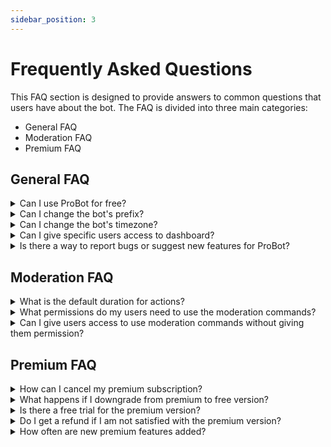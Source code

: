 ```yaml
---
sidebar_position: 3
---
```


# Frequently Asked Questions

This FAQ section is designed to provide answers to common questions that users have about the bot. The FAQ is divided into three main categories: 

- General FAQ 
- Moderation FAQ
- Premium FAQ

## General FAQ

<details>
  <summary>Can I use ProBot for free?</summary>
  <p>
    Yes, ProBot can be used for free. However, some features may require a premium subscription to access. You can check the pricing and subscription options on the <a href="https://probot.io/premium">Premium Page</a>.
  </p>
</details>

<details>
  <summary>Can I change the bot's prefix?</summary>
  <p>
    Unfortunately, the bot no longer uses prefixes. Instead, we have implemented the use of discord slash commands. However, users can set aliases for their favorite commands and use them as an alternative.
  </p>
</details>

<details>
  <summary>Can I change the bot's timezone?</summary>
  <p>
    At this time, it is not possible to change the bot's timezone. The default timezone is set to UTC+3.
  </p>
</details>

<details>
  <summary>Can I give specific users access to dashboard?</summary>
  <p>
    Only users with the Administrator permission can have access to the dashboard. To grant access to specific users, create a role and assign it to them.
  </p>
</details>

<details>
  <summary>Is there a way to report bugs or suggest new features for ProBot?</summary>
  <p>
    Yes, you can report bugs or suggest new features by joining the official <a href="https://discord.gg/probot">ProBot Support</a> server, where you can share your feedback with the developers and other members of the community.
  </p>
</details>

## Moderation FAQ

<details>
  <summary>What is the default duration for actions?</summary>
  <p>
    If no time is specified, the default duration for actions is three months.
  </p>
</details>

<details>
  <summary>What permissions do my users need to use the moderation commands?</summary>
  <p>
    The permissions required for each moderation command vary. To determine the necessary permission, users can try to use the command and receive an error message indicating the required permission.
  </p>
</details>

<details>
  <summary>Can I give users access to use moderation commands without giving them permission?</summary>
  <p>
    Yes, it is possible to give users access to use moderation commands without giving them permission. The bot has an option called Mod Roles which allows users to specify roles that are allowed to use all moderation commands.
  </p>
</details>

## Premium FAQ

<details>
  <summary>How can I cancel my premium subscription?</summary>
  <p>
  You can cancel your premium subscription by going to the manage premium page on the bot's website and selecting the Edit option for the desired bot, then Cancel Subscription. Once the subscription is cancelled, you will no longer be charged and your premium features will be deactivated once the bot's duration expires. 
  </p>
</details>

<details>
  <summary>What happens if I downgrade from premium to free version?</summary>
  <p>
   If you downgrade from the premium version to the free version, you will lose access to all premium features. Your data will not be deleted, but it will be locked until you upgrade again.
  </p>
</details>

<details>
  <summary>Is there a free trial for the premium version?</summary>
  <p>
   Unfortunately, there is no free trial for the premium version.
   </p>
</details>

<details>
  <summary>Do I get a refund if I am not satisfied with the premium version?</summary>
  <p>
   Refunds will be considered on a case-by-case basis. If you would like to request a refund, please contact our <a href="https://discord.gg/probot">Support Team </a> with the reason for your request.
   </p>
</details>

<details>
  <summary>How often are new premium features added?</summary>
  <p>
   New premium features are added regularly, but there is no set schedule for when they will be added. To stay informed about new features and updates, you can join the official <a href="https://discord.gg/probot">Probot Support</a> server, where developers and members of the community share news and information about the bot.
   </p>
</details>
